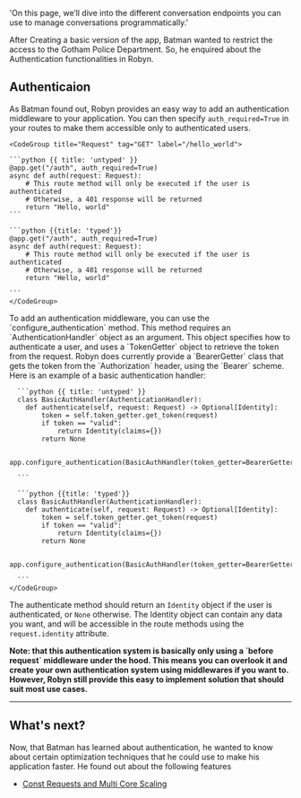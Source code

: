 
  'On this page, we’ll dive into the different conversation endpoints you can use to manage conversations programmatically.'

After Creating a basic version of the app, Batman wanted to restrict the access to the Gotham Police Department. So, he enquired about the Authentication functionalities in Robyn.


## Authenticaion


As Batman found out, Robyn provides an easy way to add an authentication middleware to your application. You can then specify `auth_required=True` in your routes to make them accessible only to authenticated users.



<Row>
<Col>
</Col>
  <Col sticky>

    <CodeGroup title="Request" tag="GET" label="/hello_world">

    ```python {{ title: 'untyped' }}
    @app.get("/auth", auth_required=True)
    async def auth(request: Request):
        # This route method will only be executed if the user is authenticated
        # Otherwise, a 401 response will be returned
        return "Hello, world"
    ```

    ```python {{title: 'typed'}}
    @app.get("/auth", auth_required=True)
    async def auth(request: Request):
        # This route method will only be executed if the user is authenticated
        # Otherwise, a 401 response will be returned
        return "Hello, world"

    ```
    </CodeGroup>
  </Col>
</Row>
<Row>

  <Col>
  To add an authentication middleware, you can use the `configure_authentication` method. This method requires an `AuthenticationHandler` object as an argument. This object specifies how to authenticate a user, and uses a `TokenGetter` object to retrieve the token from the request. Robyn does currently provide a `BearerGetter` class that gets the token from the `Authorization` header, using the `Bearer` scheme. Here is an example of a basic authentication handler:


  </Col>
  <Col sticky>
    <CodeGroup title="Request" tag="GET" label="/hello_world">

      ```python {{ title: 'untyped' }}
      class BasicAuthHandler(AuthenticationHandler):
        def authenticate(self, request: Request) -> Optional[Identity]:
            token = self.token_getter.get_token(request)
            if token == "valid":
                return Identity(claims={})
            return None

      app.configure_authentication(BasicAuthHandler(token_getter=BearerGetter()))

      ```

      ```python {{title: 'typed'}}
      class BasicAuthHandler(AuthenticationHandler):
        def authenticate(self, request: Request) -> Optional[Identity]:
            token = self.token_getter.get_token(request)
            if token == "valid":
                return Identity(claims={})
            return None

      app.configure_authentication(BasicAuthHandler(token_getter=BearerGetter()))

      ```
    </CodeGroup>
  </Col>

The authenticate method should return an `Identity` object if the user is authenticated, or `None` otherwise. The Identity object can contain any data you want, and will be accessible in the route methods using the `request.identity` attribute.

<b>
  Note: that this authentication system is basically only using a `before request` middleware under the hood. This means you can overlook it and create your own authentication system using middlewares if you want to. However, Robyn still provide this easy to implement solution that should suit most use cases.
</b>


</Row>

--- 

## What's next?

Now, that Batman has learned about authentication, he wanted to know about certain optimization techniques that he could use to make his application faster. He found out about the following features

- [Const Requests and Multi Core Scaling](/documentation/api_reference/const_requests)



